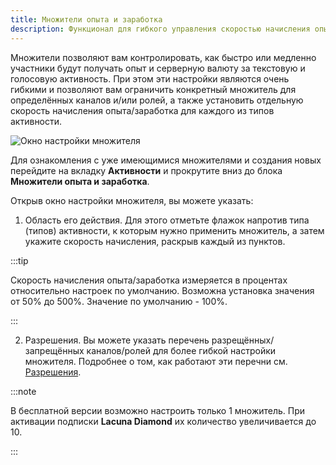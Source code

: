 ```yaml
---
title: Множители опыта и заработка
description: Функционал для гибкого управления скоростью начисления опыта и заработка участникам
---
```


Множители позволяют вам контролировать, как быстро или медленно участники будут получать опыт и серверную валюту за текстовую и голосовую активность. При этом эти настройки являются очень гибкими и позволяют вам ограничить конкретный множитель для определённых каналов и/или ролей, а также установить отдельную скорость начисления опыта/заработка для каждого из типов активности.

![Окно настройки множителя](../../static/img/multipliers-settings.png)

Для ознакомления с уже имеющимися множителями и создания новых перейдите на вкладку **Активности** и прокрутите вниз до блока **Множители опыта и заработка**.

Открыв окно настройки множителя, вы можете указать:

1. Область его действия. Для этого отметьте флажок напротив типа (типов) активности, к которым нужно применить множитель, а затем укажите скорость начисления, раскрыв каждый из пунктов.

:::tip

Скорость начисления опыта/заработка измеряется в процентах относительно настроек по умолчанию. Возможна установка значения от 50% до 500%. Значение по умолчанию - 100%.

:::

2. Разрешения. Вы можете указать перечень разрещённых/запрещённых каналов/ролей для более гибкой настройки множителя. Подробнее о том, как работают эти перечни см. [Разрешения](../guides/permissions.mdx).

:::note

В бесплатной версии возможно настроить только 1 множитель. При активации подписки **Lacuna Diamond** их количество увеличивается до 10.

:::
